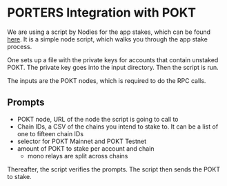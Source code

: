 # PORTERS Integration with POKT

We are using a script by Nodies for the app stakes, which can be found [here](). It is a simple node script, which walks you through the app stake process.

One sets up a file with the private keys for accounts that contain unstaked POKT. The private key goes into the input directory. Then the script is run.

The inputs are the POKT nodes, which is required to do the RPC calls.

## Prompts

- POKT node, URL of the node the script is going to call to
- Chain IDs, a CSV of the chains you intend to stake to. It can be a list of one to fifteen chain IDs
- selector for POKT Mainnet and POKT Testnet
- amount of POKT to stake per account and chain
    - mono relays are split across chains


Thereafter, the script verifies the prompts. The script then sends the POKT to stake. 
